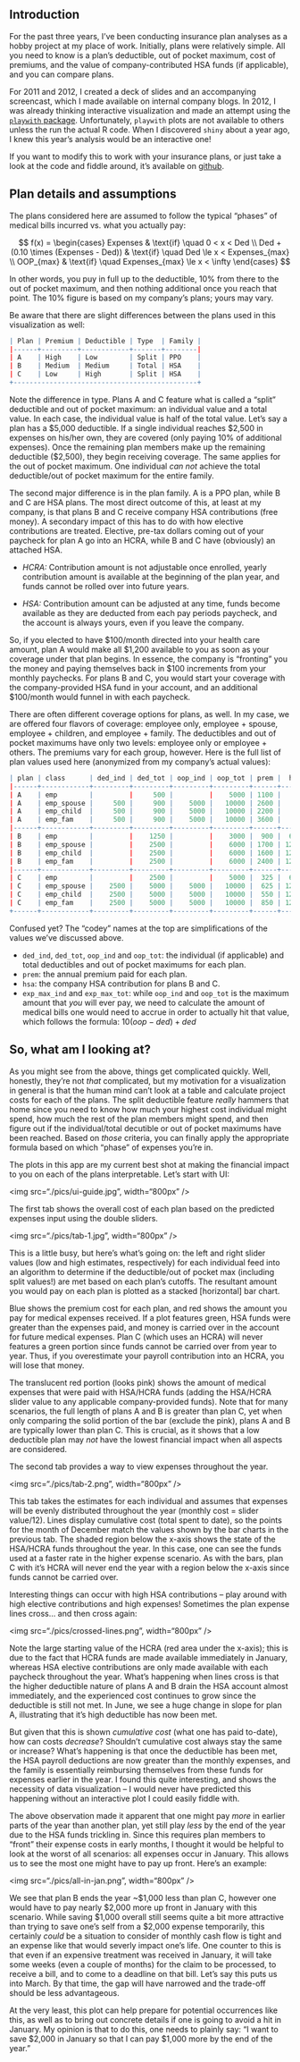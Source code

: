 Introduction
-----

For the past three years, I've been conducting insurance plan analyses as a hobby project at my place of work. Initially, plans were relatively simple. All you need to know is a plan's deductible, out of pocket maximum, cost of premiums, and the value of company-contributed HSA funds (if applicable), and you can compare plans.

For 2011 and 2012, I created a deck of slides and an accompanying screencast, which I made available on internal company blogs. In 2012, I was already thinking interactive visualization and made an attempt using the [`playwith` package](http://cran.r-project.org/web/packages/playwith/index.html). Unfortunately, `playwith` plots are not available to others unless the run the actual R code. When I discovered `shiny` about a year ago, I knew this year's analysis would be an interactive one!

If you want to modify this to work with your insurance plans, or just take a look at the code and fiddle around, it's available on [github](https://github.com/jwhendy/insurance-visualizer).

Plan details and assumptions
-----

The plans considered here are assumed to follow the typical "phases" of medical bills incurred vs. what you actually pay:

$$
f(x) = \begin{cases}
Expenses & \text{if} \quad 0 < x < Ded \\
Ded + (0.10 \times (Expenses - Ded)) & \text{if} \quad Ded  \le x <  Expenses_{max} \\     
OOP_{max} & \text{if} \quad Expenses_{max} \le x < \infty
\end{cases}
$$

In other words, you puy in full up to the deductible, 10% from there to the out of pocket maximum, and then nothing additional once you reach that point. The 10% figure is based on my company's plans; yours may vary.

Be aware that there are slight differences between the plans used in this visualization as well:

```r
| Plan | Premium | Deductible | Type  | Family |
|------+---------+------------+-------+--------|
| A    | High    | Low        | Split | PPO    |
| B    | Medium  | Medium     | Total | HSA    |
| C    | Low     | High       | Split | HSA    |
+----------------------------------------------+  
```

Note the difference in type. Plans A and C feature what is called a "split" deductible and out of pocket maximum: an individual value and a total value. In each case, the individual value is half of the total value. Let's say a plan has a $5,000 deductible. If a single individual reaches $2,500 in expenses on his/her own, they are covered (only paying 10% of additional expenses). Once the remaining plan members make up the remaining deductible ($2,500), they begin receiving coverage. The same applies for the out of pocket maximum. One individual *can not* achieve the total deductible/out of pocket maximum for the entire family.

The second major difference is in the plan family. A is a PPO plan, while B and C are HSA plans. The most direct outcome of this, at least at my company, is that plans B and C receive company HSA contributions (free money). A secondary impact of this has to do with how elective contributions are treated. Elective, pre-tax dollars coming out of your paycheck for plan A go into an HCRA, while B and C have (obviously) an attached HSA.

- *HCRA:* Contribution amount is not adjustable once enrolled, yearly contribution amount is available at the beginning of the plan year, and funds cannot be rolled over into future years.

- *HSA:* Contribution amount can be adjusted at any time, funds become available as they are deducted from each pay periods paycheck, and the account is always yours, even if you leave the company.

So, if you elected to have $100/month directed into your health care amount, plan A would make all $1,200 available to you as soon as your coverage under that plan begins. In essence, the company is "fronting" you the money and paying themselves back in $100 increments from your monthly paychecks. For plans B and C, you would start your coverage with the company-provided HSA fund in your account, and an additional $100/month would funnel in with each paycheck.

There are often different coverage options for plans, as well. In my case, we are offered four flavors of coverage: employee only, employee + spouse, employee + children, and employee + family. The deductibles and out of pocket maximums have only two levels: employee only or employee + others. The premiums vary for each group, however. Here is the full list of plan values used here (anonymized from my company's actual values):

```r
| plan | class      | ded_ind | ded_tot | oop_ind | oop_tot | prem |  hsa | exp_max_ind | exp_max_tot |
|------+------------+---------+---------+---------+---------+------+------+-------------+-------------|
| A    | emp        |         |     500 |         |    5000 | 1100 |    0 |             |       45500 |
| A    | emp_spouse |     500 |     900 |    5000 |   10000 | 2600 |    0 |       45500 |       91900 |
| A    | emp_child  |     500 |     900 |    5000 |   10000 | 2200 |    0 |       45500 |       91900 |
| A    | emp_fam    |     500 |     900 |    5000 |   10000 | 3600 |    0 |       45500 |       91900 |
|------+------------+---------+---------+---------+---------+------+------+-------------+-------------|
| B    | emp        |         |    1250 |         |    3000 |  900 |  600 |             |       18750 |
| B    | emp_spouse |         |    2500 |         |    6000 | 1700 | 1200 |             |       37500 |
| B    | emp_child  |         |    2500 |         |    6000 | 1600 | 1200 |             |       37500 |
| B    | emp_fam    |         |    2500 |         |    6000 | 2400 | 1200 |             |       37500 |
|------+------------+---------+---------+---------+---------+------+------+-------------+-------------|
| C    | emp        |         |    2500 |         |    5000 |  325 |  600 |             |       27500 |
| C    | emp_spouse |    2500 |    5000 |    5000 |   10000 |  625 | 1200 |       27500 |       55000 |
| C    | emp_child  |    2500 |    5000 |    5000 |   10000 |  550 | 1200 |       27500 |       55000 |
| C    | emp_fam    |    2500 |    5000 |    5000 |   10000 |  850 | 1200 |       27500 |       55000 |
+------+------------+---------+---------+---------+---------+------+------+-------------+-------------+
```

Confused yet? The "codey" names at the top are simplifications of the values we've discussed above.

- `ded_ind`, `ded_tot`, `oop_ind` and `oop_tot`: the individual (if applicable) and total deductibles and out of pocket maximums for each plan.
- `prem`: the annual premium paid for each plan.
- `hsa`: the company HSA contribution for plans B and C.
- `exp_max_ind` and `exp_max_tot`: while `oop_ind` and `oop_tot` is the maximum amount that *you* will ever pay, we need to calculate the amount of medical bills one would need to accrue in order to actually hit that value, which follows the formula: $10(oop - ded) + ded$


So, what am I looking at?
-----

As you might see from the above, things get complicated quickly. Well, honestly, they're not *that* complicated, but my motivation for a visualization in general is that the human mind can't look at a table and calculate project costs for each of the plans. The split deductible feature *really* hammers that home since you need to know how much your highest cost individual might spend, how much the rest of the plan members might spend, and then figure out if the individual/total decutible or out of pocket maximums have been reached. Based on *those* criteria, you can finally apply the appropriate formula based on which "phase" of expenses you're in.

The plots in this app are my current best shot at making the financial impact to you on each of the plans interpretable. Let's start with UI:

<img src="./pics/ui-guide.jpg", width="800px" />

The first tab shows the overall cost of each plan based on the predicted expenses input using the double sliders.

<img src="./pics/tab-1.jpg", width="800px" />

This is a little busy, but here's what's going on: the left and right slider values (low and high estimates, respectively) for each individual feed into an algorithm to determine if the deductible/out of pocket max (including split values!) are met based on each plan's cutoffs. The resultant amount you would pay on each plan is plotted as a stacked [horizontal] bar chart.

Blue shows the premium cost for each plan, and red shows the amount you pay for medical expenses received. If a plot features green, HSA funds were greater than the expenses paid, and money is carried over in the account for future medical expenses. Plan C (which uses an HCRA) will never features a green portion since funds cannot be carried over from year to year. Thus, if you overestimate your payroll contribution into an HCRA, you will lose that money.

The translucent red portion (looks pink) shows the amount of medical expenses that were paid with HSA/HCRA funds (adding the HSA/HCRA slider value to any applicable company-provided funds). Note that for many scenarios, the full length of plans A and B is greater than plan C, yet when only comparing the solid portion of the bar (exclude the pink), plans A and B are typically lower than plan C. This is crucial, as it shows that a low deductible plan may *not* have the lowest financial impact when all aspects are considered.

The second tab provides a way to view expenses throughout the year.

<img src="./pics/tab-2.png", width="800px" />

This tab takes the estimates for each individual and assumes that expenses will be evenly distributed throughout the year (monthly cost = slider value/12). Lines display cumulative cost (total spent to date), so the points for the month of December match the values shown by the bar charts in the previous tab. The shaded region below the x-axis shows the state of the HSA/HCRA funds throughout the year. In this case, one can see the funds used at a faster rate in the higher expense scenario. As with the bars, plan C with it's HCRA will never end the year with a region below the x-axis since funds cannot be carried over.

Interesting things can occur with high HSA contributions -- play around with high elective contributions and high expenses! Sometimes the plan expense lines cross... and then cross again:

<img src="./pics/crossed-lines.png", width="800px" />

Note the large starting value of the HCRA (red area under the x-axis); this is due to the fact that HCRA funds are made available immediately in January, whereas HSA elective contributions are only made available with each paycheck throughout the year. What's happening when lines cross is that the higher deductible nature of plans A and B drain the HSA account almost immediately, and the experienced cost continues to grow since the deductible is still not met. In June, we see a huge change in slope for plan A, illustrating that it's high deductible has now been met.

But given that this is shown *cumulative cost* (what one has paid to-date), how can costs *decrease*? Shouldn't cumulative cost always stay the same or increase? What's happening is that once the deductible has been met, the HSA payroll deductions are now greater than the monthly expenses, and the family is essentially reimbursing themselves from these funds for expenses earlier in the year. I found this quite interesting, and shows the necessity of data visualization -- I would never have predicted this happening without an interactive plot I could easily fiddle with.

The above observation made it apparent that one might pay *more* in earlier parts of the year than another plan, yet still play *less* by the end of the year due to the HSA funds trickling in. Since this requires plan members to "front" their expense costs in early months, I thought it would be helpful to look at the worst of all scenarios: all expenses occur in January. This allows us to see the most one might have to pay up front. Here's an example:

<img src="./pics/all-in-jan.png", width="800px" />

We see that plan B ends the year ~$1,000 less than plan C, however one would have to pay nearly $2,000 more up front in January with this scenario. While saving $1,000 overall still seems quite a bit more attractive than trying to save one's self from a $2,000 expense temporarily, this certainly *could* be a situation to consider of monthly cash flow is tight and an expense like that would severly impact one's life. One counter to this is that even if an expensive treatment was received in January, it will take some weeks (even a couple of months) for the claim to be processed, to receive a bill, and to come to a deadline on that bill. Let's say this puts us into March. By that time, the gap will have narrowed and the trade-off should be less advantageous.

At the very least, this plot can help prepare for potential occurrences like this, as well as to bring out concrete details if one is going to avoid a hit in January. My opinion is that to do this, one needs to plainly say: "I want to save $2,000 in January so that I can pay $1,000 more by the end of the year."